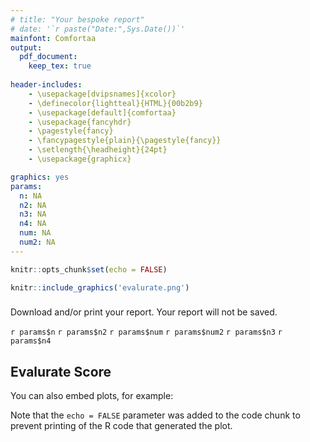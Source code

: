 ```yaml
---
# title: "Your bespoke report"
# date: '`r paste("Date:",Sys.Date())`'
mainfont: Comfortaa
output:
  pdf_document:
    keep_tex: true
    
header-includes:
    - \usepackage[dvipsnames]{xcolor}
    - \definecolor{lightteal}{HTML}{00b2b9}
    - \usepackage[default]{comfortaa}
    - \usepackage{fancyhdr}
    - \pagestyle{fancy}
    - \fancypagestyle{plain}{\pagestyle{fancy}}
    - \setlength{\headheight}{24pt}
    - \usepackage{graphicx}

graphics: yes
params:
  n: NA
  n2: NA
  n3: NA
  n4: NA
  num: NA
  num2: NA
---
```


<!--knitr::opts_chunk$set(echo = TRUE) -->
<!-- - \usepackage{titling} -->
<!-- - \pretitle{\LARGE\includegraphics[width=4cm]{evalurate.png}\\[\bigskipamount]} -->
```r

knitr::opts_chunk$set(echo = FALSE)

```



<!-- ![](evalurate.png) -->

<!-- \begin{center} -->
<!-- \includegraphics[width=4in]{evalurate.png} -->
<!-- \end{center} -->

<!-- \includegraphics{evalurate.png} -->

<!-- \fancyhead[L]{\includegraphics[width=4cm]{evalurate.png}} -->

```r
knitr::include_graphics('evalurate.png')
```


<!-- \begin{figure*} \includegraphics{evalurate.eps} \end{figure*} -->

### \textcolor{lightteal}{Risk Score Evaluation}

Download and/or print your report. Your report will not be saved. 

<!-- This is an R Markdown document. Markdown is a simple formatting syntax for authoring HTML, PDF, and MS Word documents. For more details on using R Markdown see <http://rmarkdown.rstudio.com>. -->

<!-- When you click the **Knit** button a document will be generated that includes both content as well as the output of any embedded R code chunks within the document. You can embed an R code chunk like this: -->


`r params$n`
`r params$n2`
`r params$num`
`r params$num2`
`r params$n3`
`r params$n4`


<!--
```r
# The `params` object is available in the document.

params$n
params$n2
params$num
params$num2
```
-->


## Evalurate Score

You can also embed plots, for example:

<!--  ```{r pressure, echo=FALSE} -->
<!--  plot(pressure) -->
<!--  ``` -->

Note that the `echo = FALSE` parameter was added to the code chunk to prevent printing of the R code that generated the plot.


